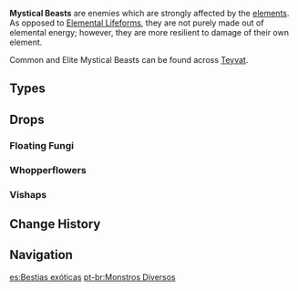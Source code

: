 {{Terminology Infobox
|type         = Enemy Families
}}
'''Mystical Beasts''' are enemies which are strongly affected by the [[elements]]. As opposed to [[Elemental Lifeforms]], they are not purely made out of elemental energy; however, they are more resilient to damage of their own element.

Common and Elite Mystical Beasts can be found across [[Teyvat]].

==Types==
{{Enemy Table}}

==Drops==
===Floating Fungi===
{{Drops|Floating Fungi|all=0}}

===Whopperflowers===
{{Drops|whopperflowers|all=0}}

===Vishaps===
{{Drops|Vishaps|all=0}}

==Change History==
{{Change History|1.0}}

==Navigation==
{{Enemy Navbox|type=Families}}

[[es:Bestias exóticas]]
[[pt-br:Monstros Diversos]]